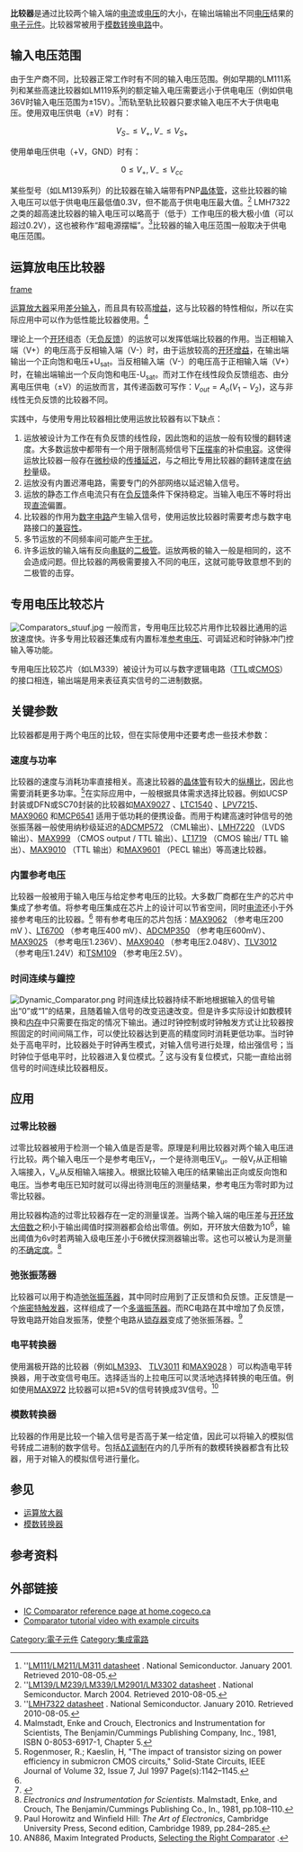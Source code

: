 '''比较器'''是通过比较两个输入端的[[电流|电流]]或[[电压|电压]]的大小，在输出端输出不同[[电压|电压]]结果的[[电子元件|电子元件]]。比较器常被用于[[模数转换器|模数转换电路]]中。
==输入电压范围==
由于生产商不同，比较器正常工作时有不同的输入电压范围。例如早期的LM111系列和某些高速比较器如LM119系列的额定输入电压需要远小于供电电压（例如供电36V时输入电压范围为±15V）。<ref>''[http://www.national.com/ds/LM/LM111.pdf LM111/LM211/LM311 datasheet] {{webarchive|url=https://web.archive.org/web/20111016082738/http://www.national.com/ds/LM/LM111.pdf |date=2011-10-16 }}. National Semiconductor. January 2001. Retrieved 2010-08-05.</ref>而轨至轨比较器只要求输入电压不大于供电电压。使用双电压供电（±V）时有：

:<math>V_{S-} \le V_+,V_- \le V_{S+}</math>

使用单电压供电（+V，GND）时有：

:<math>0 \le V_+,V_- \le V_{cc}</math>

某些型号（如LM139系列）的比较器在输入端带有PNP[[晶体管|晶体管]]，这些比较器的输入电压可以低于供电电压最低值0.3V，但不能高于供电电压最大值。<ref>''[http://www.national.com/ds/LM/LM139.pdf LM139/LM239/LM339/LM2901/LM3302 datasheet] {{webarchive|url=https://web.archive.org/web/20111028093042/http://www.national.com/ds/LM/LM139.pdf |date=2011-10-28 }}. National Semiconductor. March 2004. Retrieved 2010-08-05.</ref> LMH7322之类的超高速比较器的输入电压可以略高于（低于）工作电压的极大极小值（可以超过0.2V），这也被称作“超电源摆幅”。<ref>''[http://www.national.com/ds/LM/LMH7322.pdf LMH7322 datasheet] {{webarchive|url=https://web.archive.org/web/20100216030745/http://www.national.com/ds/LM/LMH7322.pdf |date=2010-02-16 }}. National Semiconductor. January 2010. Retrieved 2010-08-05.</ref>比较器的输入电压范围一般取决于供电电压范围。
==运算放电压比较器==
[[image:Op-Amp_Comparator.svg|frame]]

[[运算放大器|运算放大器]]采用[[差分信号|差分输入]]，而且具有较高[[增益|增益]]，这与比较器的特性相似，所以在实际应用中可以作为低性能比较器使用。<ref>Malmstadt, Enke and Crouch, Electronics and Instrumentation for Scientists, The Benjamin/Cummings Publishing Company, Inc., 1981, ISBN 0-8053-6917-1, Chapter 5.</ref>

理论上一个[[运算放大器#开回路组态|开环]]组态（无[[负反馈|负反馈]]）的运放可以发挥低端比较器的作用。当正相输入端（V+）的电压高于反相输入端（V-）时，由于运放较高的[[开环增益|开环增益]]，在输出端输出一个正向饱和电压+U<sub>sat</sub>。当反相输入端（V-）的电压高于正相输入端（V+）时，在输出端输出一个反向饱和电压-U<sub>sat</sub>。而对工作在线性段负反馈组态、由分离电压供电（±V）的运放而言，其传递函数可写作：<math>V_{out}=A_{o} (V_1 - V_2)</math>，这与非线性无负反馈的比较器不同。

实践中，与使用专用比较器相比使用运放比较器有以下缺点：

#运放被设计为工作在有负反馈的线性段，因此饱和的运放一般有较慢的翻转速度。大多数运放中都带有一个用于限制高频信号下[[压摆率|压摆率]]的补偿[[电容|电容]]。这使得运放比较器一般存在[[微秒|微秒]]级的[[传播延迟|传播延迟]]，与之相比专用比较器的翻转速度在[[纳秒|纳秒]]量级。
#运放没有内置迟滞电路，需要专门的外部网络以延迟输入信号。
#运放的静态工作点电流只有在[[负反馈|负反馈]]条件下保持稳定。当输入电压不等时将出现[[直流|直流]]偏置。
#比较器的作用为[[数字电路|数字电路]]产生输入信号，使用运放比较器时需要考虑与数字电路接口的[[兼容性|兼容性]]。
#多节运放的不同频率间可能产生[[干扰|干扰]]。
#许多运放的输入端有反向[[串联|串联]]的[[二极管|二极管]]。运放两极的输入一般是相同的，这不会造成问题。但比较器的两极需要接入不同的电压，这就可能导致意想不到的二极管的击穿。

==专用电压比较芯片==
[[Image:Comparators_stuuf.jpg|thumb]]
一般而言，专用电压比较芯片用作比较器比通用的运放速度快。许多专用比较器还集成有内置标准[[参考电压|参考电压]]、可调延迟和时钟脉冲门控输入等功能。

专用电压比较芯片（如LM339）被设计为可以与数字逻辑电路（[[電晶體－電晶體邏輯|TTL]]或[[CMOS|CMOS]]）的接口相连，输出端是用来表征真实信号的二进制数据。

==关键参数==
比较器都是用于两个电压的比较，但在实际使用中还要考虑一些技术参数：
===速度与功率===
比较器的速度与消耗功率直接相关。高速比较器的[[晶体管|晶体管]]有较大的[[纵横比|纵横比]]，因此也需要消耗更多功率。<ref>Rogenmoser, R.; Kaeslin, H, "The impact of transistor sizing on power efficiency in submicron CMOS circuits," Solid-State Circuits, IEEE Journal of Volume 32, Issue 7, Jul 1997 Page(s):1142–1145.</ref>在实际应用中，一般根据具体需求选择比较器。例如UCSP封装或DFN或SC70封装的比较器如[http://www.maxim-ic.com/quick_view2.cfm/qv_pk/4268 MAX9027] {{Wayback|url=http://www.maxim-ic.com/quick_view2.cfm/qv_pk/4268 |date=20100430210626 }}、[http://www.linear.com/pc/productDetail.jsp?navId=H0,C1,C1154,C1002,C1463,P1593 LTC1540] {{Webarchive|url=http://arquivo.pt/wayback/20160515060645/http://www.linear.com/pc/productDetail.jsp?navId=H0,C1,C1154,C1002,C1463,P1593 |date=2016-05-15 }}、[https://web.archive.org/web/20090503133424/http://www.national.com/pf/LP/LPV7215.html LPV7215]、[http://www.maxim-ic.com/quick_view2.cfm/qv_pk/5823 MAX9060] {{Wayback|url=http://www.maxim-ic.com/quick_view2.cfm/qv_pk/5823 |date=20100421165202 }}和[http://www.microchip.com/wwwproducts/Devices.aspx?dDocName=en010414 MCP6541] {{Wayback|url=http://www.microchip.com/wwwproducts/Devices.aspx?dDocName=en010414 |date=20140213033924 }}适用于低功耗的便携设备。而用于构建高速时钟信号的弛张振荡器一般使用纳秒级延迟的[http://www.analog.com/en/amplifiers-and-comparators/comparators/adcmp572/products/product.html ADCMP572] {{Wayback|url=http://www.analog.com/en/amplifiers-and-comparators/comparators/adcmp572/products/product.html |date=20100823121351 }} （CML输出）、[https://web.archive.org/web/20110823072129/http://www.national.com/pf/LM/LMH7220.html LMH7220] （LVDS 输出）、[http://www.maxim-ic.com/quick_view2.cfm/qv_pk/1481 MAX999] {{Wayback|url=http://www.maxim-ic.com/quick_view2.cfm/qv_pk/1481 |date=20100414060742 }} （CMOS output / TTL 输出）、[http://www.linear.com/pc/productDetail.jsp?navId=H0,C1,C1154,C1004,C1012,P1817 LT1719] {{Webarchive|url=https://archive.is/20130127214618/http://www.linear.com/pc/productDetail.jsp?navId=H0,C1,C1154,C1004,C1012,P1817 |date=2013-01-27 }} （CMOS 输出/ TTL 输出）、[http://www.maxim-ic.com/quick_view2.cfm/qv_pk/2490/t/al MAX9010] {{Wayback|url=http://www.maxim-ic.com/quick_view2.cfm/qv_pk/2490/t/al |date=20091228173145 }} （TTL 输出）和[http://www.maxim-ic.com/quick_view2.cfm/qv_pk/3400/t/al MAX9601] {{Wayback|url=http://www.maxim-ic.com/quick_view2.cfm/qv_pk/3400/t/al |date=20100328173649 }} （PECL 输出）等高速比较器。

===内置参考电压===
比较器一般被用于输入电压与给定参考电压的比较。大多数厂商都在生产的芯片中集成了参考值。将参考电压集成在芯片上的设计可以节省空间，同时[[电流|电流]]还小于外接参考电压的比较器。<ref name="test"/> 带有参考电压的芯片包括：[http://www.maxim-ic.com/quick_view2.cfm/qv_pk/5823/t/al MAX9062] {{Wayback|url=http://www.maxim-ic.com/quick_view2.cfm/qv_pk/5823/t/al |date=20100330215127 }}（参考电压200 mV ）、[http://www.linear.com/pc/productDetail.jsp?navId=H0,C1,C1154,C1004,C1013,P2340 LT6700] {{Webarchive|url=http://arquivo.pt/wayback/20160515060838/http://www.linear.com/pc/productDetail.jsp?navId=H0,C1,C1154,C1004,C1013,P2340 |date=2016-05-15 }}（参考电压400 mV）、[http://www.analog.com/en/power-management/battery-management/adcmp350/products/product.html ADCMP350] {{Wayback|url=http://www.analog.com/en/power-management/battery-management/adcmp350/products/product.html |date=20100828153441 }}（参考电压600mV）、[http://www.maxim-ic.com/quick_view2.cfm/qv_pk/4268/t/al MAX9025] {{Wayback|url=http://www.maxim-ic.com/quick_view2.cfm/qv_pk/4268/t/al |date=20080719173922 }}（参考电压1.236V）、[http://www.maxim-ic.com/quick_view2.cfm/qv_pk/2122/t/al MAX9040] {{Wayback|url=http://www.maxim-ic.com/quick_view2.cfm/qv_pk/2122/t/al |date=20091221015430 }}（参考电压2.048V）、[http://focus.ti.com/docs/prod/folders/print/tlv3012.html TLV3012] {{Wayback|url=http://focus.ti.com/docs/prod/folders/print/tlv3012.html |date=20110604214816 }}（参考电压1.24V）和[http://www.datasheetcatalog.org/datasheet/stmicroelectronics/9208.pdf TSM109] {{Wayback|url=http://www.datasheetcatalog.org/datasheet/stmicroelectronics/9208.pdf |date=20110725220631 }}（参考电压2.5V）。
===时间连续与鐘控===
[[File:Dynamic_Comparator.png|thumb]]
时间连续比较器持续不断地根据输入的信号输出“0”或“1”的结果，且随着输入信号的改变迅速改变。但是许多实际设计如数模转换和[[内存|内存]]中只需要在指定的情况下输出。通过时钟控制或时钟触发方式让比较器按照固定的时间间隔工作，可以使比较器达到更高的精度同时消耗更低功率。当时钟处于高电平时，比较器处于时钟再生模式，对输入信号进行处理，给出强信号；当时钟位于低电平时，比较器进入复位模式。<ref>
{{cite book
 | title = Offset Reduction Techniques in High-Speed Analog-to-Digital Converters: Analysis, Design and Tradeoffs
 | author = Pedro M. Figueiredo, João C. Vital
 | publisher = Springer
 | year = 2009
 | isbn = 9781402097157
 | pages = 54–62
 | url = http://books.google.com/books?id=El9Ki0spMEwC&pg=PA55&dq=%22output+voltages+of+the+latched+comparator%22+regeneration+reset+phase&hl=en&ei=cVe_TOGEE8m1ngfBmryJDg&sa=X&oi=book_result&ct=result&resnum=1&ved=0CCUQ6AEwAA#v=onepage&q=%22output%20voltages%20of%20the%20latched%20comparator%22%20regeneration%20reset%20phase&f=false
 }}</ref>  
这与没有复位模式，只能一直给出弱信号的时间连续比较器相反。

==应用==
===过零比较器===
过零比较器被用于检测一个输入值是否是零。原理是利用比较器对两个输入电压进行比较。两个输入电压一个是参考电压V<sub>r</sub>，一个是待测电压V<sub>u</sub>。一般V<sub>r</sub>从正相输入端接入，V<sub>u</sub>从反相输入端接入。根据比较输入电压的结果输出正向或反向饱和电压。当参考电压已知时就可以得出待测电压的测量结果，参考电压为零时即为过零比较器。

用比较器构造的过零比较器存在一定的测量误差。当两个输入端的电压差与[[开环放大倍数|开环放大倍数]]之积小于输出阈值时探测器都会给出零值。例如，开环放大倍数为10<sup>6</sup>，输出阈值为6v时若两输入级电压差小于6微伏探测器输出零。这也可以被认为是测量的[[不确定度|不确定度]]。<ref>''Electronics and Instrumentation for Scientists''.  Malmstadt, Enke, and Crouch, The Benjamin/Cummings Publishing Co., In., 1981, pp.108–110.</ref>

===弛张振荡器===
比较器可以用于构造[[弛张振荡器|弛张振荡器]]，其中同时应用到了正反馈和负反馈。正反馈是一个[[施密特触发器|施密特触发器]]，这样组成了一个[[多谐振荡器|多谐振荡器]]。而RC电路在其中增加了负反馈，导致电路开始自发振荡，使整个电路从[[锁存器|锁存器]]变成了弛张振荡器。<ref>Paul Horowitz and Winfield Hill: ''The Art of Electronics'',
Cambridge University Press, Second edition, Cambridge 1989, pp.284–285.</ref>

===电平转换器===
使用漏极开路的比较器（例如[https://web.archive.org/web/20110727232105/http://www.national.com/mpf/LM/LM393.html LM393]、 [http://focus.ti.com/docs/prod/folders/print/tlv3011.html TLV3011] {{Wayback|url=http://focus.ti.com/docs/prod/folders/print/tlv3011.html |date=20110604214801 }}和[http://www.maxim-ic.com/quick_view2.cfm/qv_pk/4268/t/al MAX9028] {{Wayback|url=http://www.maxim-ic.com/quick_view2.cfm/qv_pk/4268/t/al |date=20080719173922 }}）可以构造电平转换器，用于改变信号电压。选择适当的上拉电压可以灵活地选择转换的电压值。例如使用[http://www.maxim-ic.com/quick_view2.cfm/qv_pk/1279 MAX972] {{Wayback|url=http://www.maxim-ic.com/quick_view2.cfm/qv_pk/1279 |date=20100602102520 }}比较器可以把±5V的信号转换成3V信号。<ref name="test">AN886, Maxim Integrated Products, [http://www.maxim-ic.com/appnotes.cfm/an_pk/886/ Selecting the Right Comparator] {{Wayback|url=http://www.maxim-ic.com/appnotes.cfm/an_pk/886/ |date=20091124031055 }}.</ref>
===模数转换器===
比较器的作用是比较一个输入信号是否高于某一给定值，因此可以将输入的模拟信号转成二进制的数字信号。包括[[ΔΣ调变|ΔΣ调制]]在内的几乎所有的数模转换器都含有比较器，用于对输入的模拟信号进行量化。

==参见==
*[[运算放大器|运算放大器]]
*[[模数转换器|模数转换器]]

==参考资料==
{{reflist}}

==外部链接==
{{Wiktionary}}
* [https://web.archive.org/web/20070125032516/http://home.cogeco.ca/%7Erpaisley4/Comparators.html IC Comparator reference page at home.cogeco.ca]
* [http://www.afrotechmods.com/videos/op_amp_comparator.htm Comparator tutorial video with example circuits]{{dead link|date=六月 2017 |bot=InternetArchiveBot }}

{{Authority control}}
[[Category:電子元件|Category:電子元件]]
[[Category:集成電路|Category:集成電路]]
